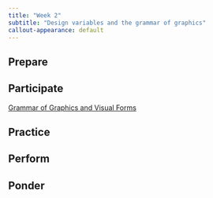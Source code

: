 ```yaml
---
title: "Week 2"
subtitle: "Design variables and the grammar of graphics"
callout-appearance: default
---
```


## Prepare

## Participate

[Grammar of Graphics and Visual Forms](gog_and_visual_forms.qmd)

## Practice

## Perform

## Ponder


